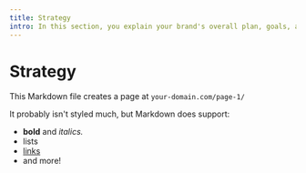 ```yaml
---
title: Strategy
intro: In this section, you explain your brand's overall plan, goals, and vision so that everyone understands where you're headed and what you're trying to achieve.
---
```


# Strategy

This Markdown file creates a page at `your-domain.com/page-1/`

It probably isn't styled much, but Markdown does support:
- **bold** and _italics._
- lists
- [links](https://astro.build)
- and more!